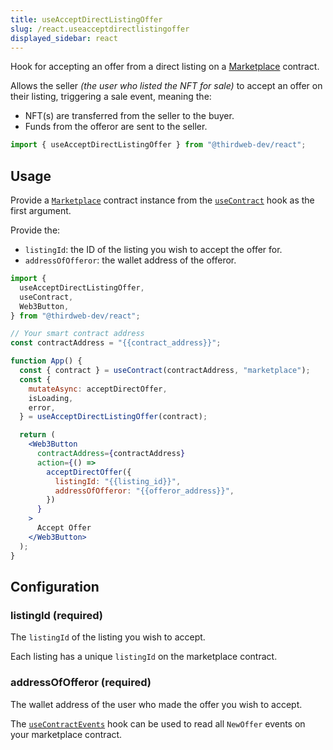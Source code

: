 ```yaml
---
title: useAcceptDirectListingOffer
slug: /react.useacceptdirectlistingoffer
displayed_sidebar: react
---
```



Hook for accepting an offer from a direct listing on a [Marketplace](https://thirdweb.com/thirdweb.eth/Marketplace) contract.

Allows the seller _(the user who listed the NFT for sale)_ to accept an offer on their listing, triggering a sale event, meaning the:

- NFT(s) are transferred from the seller to the buyer.
- Funds from the offeror are sent to the seller.

```jsx
import { useAcceptDirectListingOffer } from "@thirdweb-dev/react";
```

## Usage

Provide a [`Marketplace`](https://thirdweb.com/thirdweb.eth/Marketplace) contract instance from the
[`useContract`](/docs/react/react.usecontract) hook as the first argument.

Provide the:

- `listingId`: the ID of the listing you wish to accept the offer for.
- `addressOfOfferor`: the wallet address of the offeror.

```jsx
import {
  useAcceptDirectListingOffer,
  useContract,
  Web3Button,
} from "@thirdweb-dev/react";

// Your smart contract address
const contractAddress = "{{contract_address}}";

function App() {
  const { contract } = useContract(contractAddress, "marketplace");
  const {
    mutateAsync: acceptDirectOffer,
    isLoading,
    error,
  } = useAcceptDirectListingOffer(contract);

  return (
    <Web3Button
      contractAddress={contractAddress}
      action={() =>
        acceptDirectOffer({
          listingId: "{{listing_id}}",
          addressOfOfferor: "{{offeror_address}}",
        })
      }
    >
      Accept Offer
    </Web3Button>
  );
}
```

## Configuration

### listingId (required)

The `listingId` of the listing you wish to accept.

Each listing has a unique `listingId` on the marketplace contract.

### addressOfOfferor (required)

The wallet address of the user who made the offer you wish to accept.

The [`useContractEvents`](/react/react.usecontractevents) hook can be used to read all `NewOffer` events on your marketplace contract.

